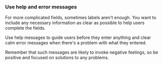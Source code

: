 ### Use help and error messages

For more complicated fields, sometimes labels aren't enough.
You want to include any necessary information as clear as possible
to help users complete the fields.

Use help messages to guide users before they enter anything
and clear calm error messages when there's a problem with what they entered.

Remember that such messages are likely to invoke negative feelings,
so be positive and focused on solutions to any problems.
